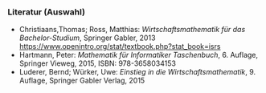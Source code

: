 ### Literatur (Auswahl)

- Christiaans,Thomas; Ross, Matthias: *Wirtschaftsmathematik für das Bachelor-Studium*, Springer Gabler, 2013 [https://www.openintro.org/stat/textbook.php?stat_book=isrs](https://www.openintro.org/stat/textbook.php?stat_book=isrs)
- Hartmann, Peter: *Mathematik für Informatiker Taschenbuch*, 6. Auflage, Springer Vieweg, 2015, ISBN: 978-3658034153
- Luderer, Bernd; Würker, Uwe: *Einstieg in die Wirtschaftsmathematik*, 9. Auflage, Springer Gabler Verlag, 2015